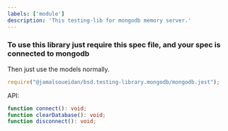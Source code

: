 ```yaml
---
labels: ['module']
description: 'This testing-lib for mongodb memory server.'
---
```


### To use this library just require this spec file, and your spec is connected to mongodb

Then just use the models normally.

```ts
require("@jamalsoueidan/bsd.testing-library.mongodb/mongodb.jest");
```


API:

```ts
function connect(): void;
function clearDatabase(): void;
function disconnect(): void;
```
